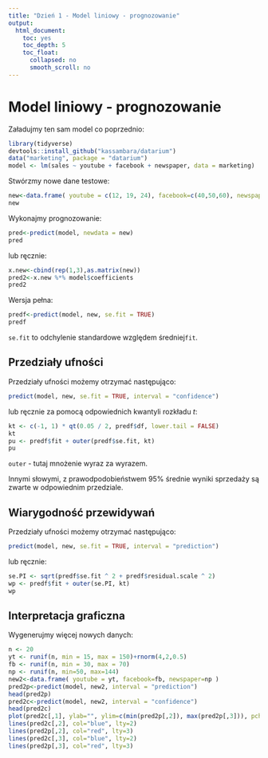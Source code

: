 ```yaml
---
title: "Dzień 1 - Model liniowy - prognozowanie"
output:
  html_document:
    toc: yes
    toc_depth: 5
    toc_float:
      collapsed: no
      smooth_scroll: no
---
```

<style type="text/css">
.title {
  display: none;
}

.table {
    width:70%;
}

#getting-started img {
  margin-right: 10px;
}

</style>



# Model liniowy - prognozowanie

Załadujmy ten sam model co poprzednio:

```r
library(tidyverse)
devtools::install_github("kassambara/datarium")
data("marketing", package = "datarium")
model <- lm(sales ~ youtube + facebook + newspaper, data = marketing)
``` 

Stwórzmy nowe dane testowe:
```r
new<-data.frame( youtube = c(12, 19, 24), facebook=c(40,50,60), newspaper=c(25,55,85) )
new
```

Wykonajmy prognozowanie:

```r
pred<-predict(model, newdata = new)
pred
```

lub ręcznie:
```r
x.new<-cbind(rep(1,3),as.matrix(new))
pred2<-x.new %*% model$coefficients
pred2
```

Wersja pełna:
```r
predf<-predict(model, new, se.fit = TRUE)
predf
```

`se.fit` to odchylenie standardowe względem średniej`fit`.

## Przedziały ufności

Przedziały ufności możemy otrzymać następująco:

```r
predict(model, new, se.fit = TRUE, interval = "confidence")
```

lub ręcznie za pomocą odpowiednich kwantyli rozkładu $t$:

```r
kt <- c(-1, 1) * qt(0.05 / 2, predf$df, lower.tail = FALSE)
kt
pu <- predf$fit + outer(predf$se.fit, kt)
pu
```

`outer` - tutaj mnożenie wyraz za wyrazem.

Innymi słowymi, z prawodpodobieństwem 95% średnie wyniki sprzedaży są zwarte w odpowiednim przedziale.

## Wiarygodność przewidywań

Przedziały ufności możemy otrzymać następująco:

```r
predict(model, new, se.fit = TRUE, interval = "prediction")
```

lub ręcznie:

```r
se.PI <- sqrt(predf$se.fit ^ 2 + predf$residual.scale ^ 2)
wp <- predf$fit + outer(se.PI, kt)
wp
```

## Interpretacja graficzna

Wygenerujmy więcej nowych danych:

```r
n <- 20    
yt <- runif(n, min = 15, max = 150)+rnorm(4,2,0.5)
fb <- runif(n, min = 30, max = 70)
np <- runif(n, min=50, max=144)
new2<-data.frame( youtube = yt, facebook=fb, newspaper=np )
pred2p<-predict(model, new2, interval = "prediction")
head(pred2p)
pred2c<-predict(model, new2, interval = "confidence")
head(pred2c)
plot(pred2c[,1], ylab="", ylim=c(min(pred2p[,2]), max(pred2p[,3])), pch=20)
lines(pred2c[,2], col="blue", lty=2)
lines(pred2p[,2], col="red", lty=3)
lines(pred2c[,3], col="blue", lty=2)
lines(pred2p[,3], col="red", lty=3)
```
</div>

